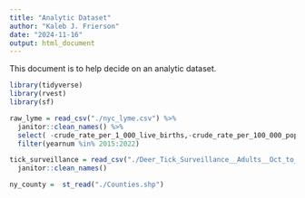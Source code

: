 ```yaml
---
title: "Analytic Dataset"
author: "Kaleb J. Frierson"
date: "2024-11-16"
output: html_document
---
```


This document is to help decide on an analytic dataset. 

```r
library(tidyverse)
library(rvest)
library(sf)
```

```r
raw_lyme = read_csv("./nyc_lyme.csv") %>% 
  janitor::clean_names() %>% 
  select( -crude_rate_per_1_000_live_births,-crude_rate_per_100_000_population,-age_adjusted_rate_per_100_000_population, -disease) %>% 
  filter(yearnum %in% 2015:2022) 

tick_surveillance = read_csv("./Deer_Tick_Surveillance__Adults__Oct_to_Dec__excluding_Powassan_virus__Beginning_2008_20241116.csv") %>% 
  janitor::clean_names()

ny_county =  st_read("./Counties.shp") 

```

